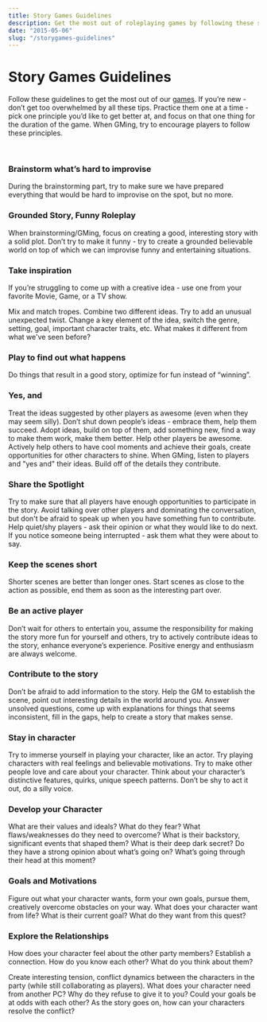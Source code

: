 ```yaml
---
title: Story Games Guidelines
description: Get the most out of roleplaying games by following these simple tips.
date: "2015-05-06"
slug: "/storygames-guidelines"
---
```


# Story Games Guidelines
Follow these guidelines to get the most out of our [games](/story-games). If you’re new - don’t get too overwhelmed by all these tips. Practice them one at a time - pick one principle you’d like to get better at, and focus on that one thing for the duration of the game. When GMing, try to encourage players to follow these principles. 

<br/>

<div className="columns"> 
<div className="col">

### Brainstorm what’s hard to improvise
During the brainstorming part, try to make sure we have prepared everything that would be hard to improvise on the spot, but no more.

### Grounded Story, Funny Roleplay
When brainstorming/GMing, focus on creating a good, interesting story with a solid plot. Don’t try to make it funny - try to create a grounded believable world on top of which we can improvise funny and entertaining situations.

### Take inspiration
If you’re struggling to come up with a creative idea - use one from your favorite Movie, Game, or a TV show. 

Mix and match tropes. Combine two different ideas. Try to add an unusual unexpected twist. Change a key element of the idea, switch the genre, setting, goal, important character traits, etc. What makes it different from what we've seen before?

### Play to find out what happens
Do things that result in a good story, optimize for fun instead of “winning”.

### Yes, and
Treat the ideas suggested by other players as awesome (even when they may seem silly). Don’t shut down people’s ideas - embrace them, help them succeed. Adopt ideas, build on top of them, add something new, find a way to make them work, make them better. Help other players be awesome. Actively help others to have cool moments and achieve their goals, create opportunities for other characters to shine. When GMing, listen to players and "yes and" their ideas. Build off of the details they contribute.

### Share the Spotlight
Try to make sure that all players have enough opportunities to participate in the story. Avoid talking over other players and dominating the conversation, but don't be afraid to speak up when you have something fun to contribute. Help quiet/shy players - ask their opinion or what they would like to do next. If you notice someone being interrupted - ask them what they were about to say.

### Keep the scenes short
Shorter scenes are better than longer ones. Start scenes as close to the action as possible, end them as soon as the interesting part over.

<!--  provide explanations for information that seems inconsistent, -->
<!-- Vividly describe what you do.  -->

</div>
<div className="col">

### Be an active player
Don’t wait for others to entertain you, assume the responsibility for making the story more fun for yourself and others, try to actively contribute ideas to the story, enhance everyone’s experience. Positive energy and enthusiasm are always welcome. 

### Contribute to the story
Don’t be afraid to add information to the story. Help the GM to establish the scene, point out interesting details in the world around you. Answer unsolved questions, come up with explanations for things that seems inconsistent, fill in the gaps, help to create a story that makes sense. 

### Stay in character
Try to immerse yourself in playing your character, like an actor. Try playing characters with real feelings and believable motivations. Try to make other people love and care about your character. Think about your character’s distinctive features, quirks, unique speech patterns. Don’t be shy to act it out, do a silly voice.

### Develop your Character
What are their values and ideals? What do they fear? What flaws/weaknesses do they need to overcome? What is their backstory, significant events that shaped them? What is their deep dark secret? Do they have a strong opinion about what’s going on? What’s going through their head at this moment? 

### Goals and Motivations
Figure out what your character wants, form your own goals, pursue them, creatively overcome obstacles on your way. What does your character want from life? What is their current goal? What do they want from this quest? 

<!-- Don’t wait for the GM to provide every detail and tell you what to do.  -->

### Explore the Relationships
How does your character feel about the other party members? Establish a connection. How do you know each other? What do you think about them?


Create interesting tension, conflict dynamics between the characters in the party (while still collaborating as players). What does your character need from another PC? Why do they refuse to give it to you? Could your goals be at odds with each other? As the story goes on, how can your characters resolve the conflict?

<!-- an agreement, find a win-win outcome?  -->


<!-- characters want opposite things?  -->

<!-- 
### Ask Questions
When GMing, draw players into the story by asking questions “How does your character feel about x?”, “What’s going through their head as they do y?”, “Describe how you want to do z.”
 -->
<!-- 
### Advance the Plot
Help the GM to move the story along. If you notice that players are stuck talking to each other and going nowhere - make a decision, conclude this scene, and move on to the next one.
 -->
<!-- 
### Keep up good pace
Aim for a 3-hour game. 40 minutes for brainstorm, 30 minutes per plot point (adventure hook and resolution can be shorter, climax can be longer).  Keep scenes short. Start scenes as close to the action as possible, end them as soon as the interesting part over.
 -->



</div>
</div>

<!-- 

---
## GMing


### Rare rolls, meaningful consequences
Roll the dice when succeeding or failing at the action could each contribute something interesting to the story. Don't roll for insignificant things.

Don't let failed rolls to halt the story. "Nothing happens" should never be an outcome of a roll. Players should never get stuck at the door they can't unlock. Instead, roll for being able to pick the lock before the guards show up. 

The situation should always change after a roll, for better or for worse, moving the characters closer to or farther away from their goals. Each outcome moves the plot forward, takes the story in a different direction. Failure always leads to consequences - the characters suffer a temporary defeat, face a complication, or have to try a different approach.

 -->

<!-- 
It's not I fail to pick the lock and we're still standing there. It's I fail to pick the lock before the guards show up and now we're on the run from them!

It's not I fail to pick the lock and we're still standing there. It's I fail to pick the lock before the guards show up and now we're on the run from them!

1) We shouldn't be doing mechanical tests for success if the outcomes won't matter (if either success or failure wouldn't be interested, why is the test revolving around this)
2) Failure shouldn't stop continued play ("being stuck at the door you can't unlock").

 -->
<!--  - things must get either better or worse for the heroes.  -->

<!-- 
### Action and Combat Scenes
Don't roll for separate attacks or actions. Use the dice to determine the outcomes of decisive moments in the conflict, dramatically interesting turning points. 

Resolve most fights in one roll. Describe how you're fighting, roll to see if you win. Defeating a fearsome enemy (like a dragon) may require 2-4 challenges (get close enough while avoiding it's attacks, pry open one of it's scales, land a killing blow).

Players don't die, but you can describe how they got hurt and take it into account when deciding the difficulty of future challenges. If the situation gets severe, players may be forced to escape or be left at the mercy of their enemies.

 -->

<!--  (unless they want their character to die when it feels dramatically appropriate) -->

<!-- 
### Build on top of players ideas
Listen to players and "yes and" their ideas. Build off of the details they contribute.

 -->

<!-- 

---

## And don't forget...

<div className="columns"> 
<div className="col">

### Relax and have fun
If you’re feeling stuck and having trouble coming up with ideas - just do whatever seems to make sense at the moment. Often an idea that seems simple and obvious to you will lead to something interesting. Remember, as long as you and others are enjoying the game - you’re doing great! 

</div>
<div className="col">

### Make Friends
Get to know people outside the games. Leave some time for a bit of socializing before or after the games, chat between the games in the text channel.


</div>
</div>

 -->



<!-- Roll should meaningful impact on the story, determine the outcomes of decisive moments, dramatically interesting turning points.  -->
